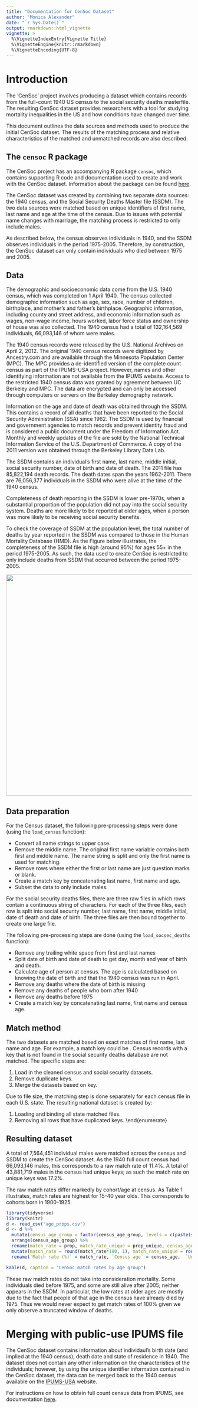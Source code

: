 ```yaml
---
title: "Documentation for CenSoc Dataset"
author: "Monica Alexander"
date: "`r Sys.Date()`"
output: rmarkdown::html_vignette
vignette: >
  %\VignetteIndexEntry{Vignette Title}
  %\VignetteEngine{knitr::rmarkdown}
  %\VignetteEncoding{UTF-8}
---
```



# Introduction
The 'CenSoc' project involves producing a dataset which contains records from the full-count 1940 US census to the social security deaths masterfile. The resulting CenSoc dataset provides researchers with a tool for studying mortality inequalities in the US and how conditions have changed over time. 

This document outlines the data sources and methods used to produce the initial CenSoc dataset. The results of the matching process and relative characteristics of the matched and unmatched records are also described. 

## The `censoc` R package
The CenSoc project has an accompanying R package `censoc`, which contains supporting R code and documentation used to create and work with the CenSoc dataset. Information about the package can be found [here](https://censoc.demog.berkeley.edu/index.html).

The CenSoc dataset was created by combining two separate data sources:
the 1940 census, and the Social Security Deaths Master file (SSDM). The
two data sources were matched based on unique identifiers of first name,
last name and age at the time of the census. Due to issues with
potential name changes with marriage, the matching process is restricted
to only include males.

As described below, the census observes individuals in 1940, and the
SSDM observes individuals in the period 1975-2005. Therefore, by
construction, the CenSoc dataset can only contain individuals who died
between 1975 and 2005.

## Data

The demographic and socioeconomic data come from the U.S.\ 1940 census,
which was completed on 1 April 1940. The census collected demographic
information such as age, sex, race, number of children, birthplace, and
mother's and father's birthplace. Geographic information, including
county and street address, and economic information such as wages,
non-wage income, hours worked, labor force status and ownership of house
was also collected. The 1940 census had a total of 132,164,569
individuals, 66,093,146 of whom were males.

The 1940 census records were released by the U.S.\ National Archives on
April 2, 2012. The original 1940 census records
were digitized by Ancestry.com and are available through the Minnesota
Population Center (MPC). The MPC provides a de-identified version of the
complete count census as part of the IPUMS-USA project.
However, names and other identifying information are not available from
the IPUMS website. Access to the restricted 1940 census data was granted
by agreement between UC Berkeley and MPC. The data are encrypted and can
only be accessed through computers or servers on the Berkeley demography
network.

Information on the age and date of death was obtained through the SSDM.
This contains a record of all deaths that have been reported to the
Social Security Administration (SSA) since 1962. The SSDM is used by
financial and government agencies to match records and prevent identity
fraud and is considered a public document under the Freedom of
Information Act. Monthly and weekly updates of the file are sold by the
National Technical Information Service of the U.S. Department of
Commerce. A copy of the 2011 version was obtained through the Berkeley
Library Data Lab.

The SSDM contains an individual's first name, last name, middle initial,
social security number, date of birth and date of death. The 2011 file
has 85,822,194 death records. The death dates span the years 1962-2011.
There are 76,056,377 individuals in the SSDM who were alive at the time
of the 1940 census.

Completeness of death reporting in the SSDM is lower pre-1970s, when a
substantial proportion of the population did not pay into the social
security system. Deaths are more likely to be reported at older ages,
when a person was more likely to be receiving social security benefits. 

To check the coverage of SSDM at the population level, the total number
of deaths by year reported in the SSDM was compared to those in the
Human Mortality Database (HMD). As
the Figure below illustrates, the
completeness of the SSDM file is high (around 95\%) for ages 55+ in the period
1975-2005. As such, the data used to create CenSoc is restricted to only
include deaths from SSDM that occurred between the period 1975-2005.


<img src="fig/hmd_ssdm_deaths_55.png" width="600px" />

## Data preparation

For the Census dataset, the following pre-processing steps were done (using the `load_census` function):


-  Convert all name strings to upper case.
-   Remove the middle name. The original first name variable contains both
  first and middle name. The name string is split and only the first
  name is used for matching.
-
  Remove rows where either the first or last name are just question
  marks or blank.
-
  Create a match key by concatenating last name, first name and age.
-
  Subset the data to only include males.

For the social security deaths files, there are three raw files in which
rows contain a continuous string of characters. For each of the three
files, each row is split into social security number, last name, first
name, middle initial, date of death and date of birth. The three files
are then bound together to create one large file.

The following pre-processing steps are done (using the `load_socsec_deaths` function):

-
  Remove any trailing white space from first and last names
-
  Split date of birth and date of death to get day, month and year of
  birth and death.
-
  Calculate age of person at census. The age is calculated based on
  knowing the date of birth and that the 1940 census was run in April.
-
  Remove any deaths where the date of birth is missing
-
  Remove any deaths of people who born after 1940
-
  Remove any deaths before 1975
-
  Create a match key by concatenating last name, first name and census
  age.


## Match method

The two datasets are matched based on exact matches of first name, last
name and age. For example, a match key could be
\texttt{EYREJANE18}. Census records with a key that is not found
in the social security deaths database are not matched. The specific
steps are:

1.
  Load in the cleaned census and social security datasets.
2. 
  Remove duplicate keys.
3. 
  Merge the datasets based on key.

Due to file size, the matching step is done separately for each census
file in each U.S.\ state. The resulting national dataset is created by:

1. 
  Loading and binding all state matched files.
2. 
  Removing all rows that have duplicated keys.
\end{enumerate}

## Resulting dataset

A total of 7,564,451 individual males were matched across the census and
SSDM to create the CenSoc dataset. As the 1940 full count census had
66,093,146 males, this corresponds to a raw match rate of 11.4\%. A
total of 43,881,719 males in the census had unique keys; as such the
match rate on unique keys was 17.2\%.

The raw match rates differ markedly by cohort/age at census. As Table 1
illustrates, match rates are highest for 15-40 year olds. This
corresponds to cohorts born in 1900-1925.

```r
library(tidyverse)
library(knitr)
d <- read_csv("age_props.csv")
d <- d %>% 
  mutate(census_age_group = factor(census_age_group, levels = c(paste(seq(0,70, by = 5), seq(4, 74, by = 5), sep = "-"), "75+"))) %>% 
  arrange(census_age_group) %>% 
  rename(match_rate = prop, match_rate_unique = prop_unique, census_age = census_age_group) %>% 
  mutate(match_rate = round(match_rate*100, 1), match_rate_unique = round(match_rate_unique*100, 1)) %>% 
  rename(`Match rate (%)` = match_rate, `Census age` = census_age,  `Unique match rate (%)` = match_rate_unique)

kable(d, caption = "CenSoc match rates by age group")
```


These raw match rates do not take into consideration mortality. Some
individuals died before 1975, and some are still alive after 2005;
neither appears in the SSDM. In particular, the low rates at older ages
are mostly due to the fact that people of that age in the census have
already died by 1975. Thus we would never expect to get match rates of
100\% given we only observe a truncated window of deaths.       

# Merging with public-use IPUMS file

The CenSoc dataset contains information about individaul's birth date (and implied at the 1940 census), death date and state of residence in 1940. The dataset does not contain any other information on the characteristics of the individuals; however, by using the unique identifier information contained in the CenSoc dataset, the data can be merged back to the 1940 census available on the [IPUMS-USA](https://usa.ipums.org/usa/) website. 

For instructions on how to obtain full count census data from IPUMS, see documentation [here](https://censoc.demog.berkeley.edu/articles/ipums_document.html).



